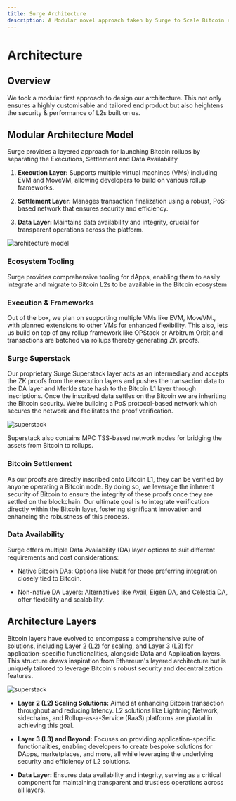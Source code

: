 ```yaml
---
title: Surge Architecture
description: A Modular novel approach taken by Surge to Scale Bitcoin ecosystem via Rollups (L2's)
---
```


# Architecture

## Overview

We took a modular first approach to design our architecture. This not only ensures a highly customisable and tailored end product but also heightens the security & performance of L2s built on us.

## Modular Architecture Model

Surge provides a layered approach for launching Bitcoin rollups by separating the Executions, Settlement and Data Availability

1. **Execution Layer:** Supports multiple virtual machines (VMs) including EVM and MoveVM, allowing developers to build on various rollup frameworks.

2. **Settlement Layer:** Manages transaction finalization using a robust, PoS-based network that ensures security and efficiency.

3. **Data Layer:** Maintains data availability and integrity, crucial for transparent operations across the platform.

<img src="/assets/architecture-model.png" alt="architecture model" />

### Ecosystem Tooling

Surge provides comprehensive tooling for dApps, enabling them to easily integrate and migrate to Bitcoin L2s to be available in the Bitcoin ecosystem

### Execution & Frameworks

Out of the box, we plan on supporting multiple VMs like EVM, MoveVM., with planned extensions to other VMs for enhanced flexibility. This also, lets us build on top of any rollup framework like OPStack or Arbitrum Orbit and transactions are batched via rollups thereby generating ZK proofs.

### Surge Superstack

Our proprietary Surge Superstack layer acts as an intermediary and accepts the ZK proofs from the execution layers and pushes the transaction data to the DA layer and Merkle state hash to the Bitcoin L1 layer through inscriptions. Once the inscribed data settles on the Bitcoin we are inheriting the Bitcoin security. We’re building a PoS protocol-based network which secures the network and facilitates the proof verification.

<img
  className="md:w-[60%] mx-auto"
  src="/assets/superstack.png"
  alt="superstack"
/>

Superstack also contains MPC TSS-based network nodes for bridging the assets from Bitcoin to rollups.

### Bitcoin Settlement

As our proofs are directly inscribed onto Bitcoin L1, they can be verified by anyone operating a Bitcoin node. By doing so, we leverage the inherent security of Bitcoin to ensure the integrity of these proofs once they are settled on the blockchain. Our ultimate goal is to integrate verification directly within the Bitcoin layer, fostering significant innovation and enhancing the robustness of this process.

### Data Availability

Surge offers multiple Data Availability (DA) layer options to suit different requirements and cost considerations:

- Native Bitcoin DAs: Options like Nubit for those preferring integration closely tied to Bitcoin.

- Non-native DA Layers: Alternatives like Avail, Eigen DA, and Celestia DA, offer flexibility and scalability.

## Architecture Layers

Bitcoin layers have evolved to encompass a comprehensive suite of solutions, including Layer 2 (L2) for scaling, and Layer 3 (L3) for application-specific functionalities, alongside Data and Application layers. This structure draws inspiration from Ethereum's layered architecture but is uniquely tailored to leverage Bitcoin's robust security and decentralization features.

<img
  className="md:w-[40%] mx-auto"
  src="/assets/bitcoin-layers.png"
  alt="superstack"
/>

- **Layer 2 (L2) Scaling Solutions:** Aimed at enhancing Bitcoin transaction throughput and reducing latency. L2 solutions like Lightning Network, sidechains, and Rollup-as-a-Service (RaaS) platforms are pivotal in achieving this goal.

- **Layer 3 (L3) and Beyond:** Focuses on providing application-specific functionalities, enabling developers to create bespoke solutions for DApps, marketplaces, and more, all while leveraging the underlying security and efficiency of L2 solutions.

- **Data Layer:** Ensures data availability and integrity, serving as a critical component for maintaining transparent and trustless operations across all layers.
